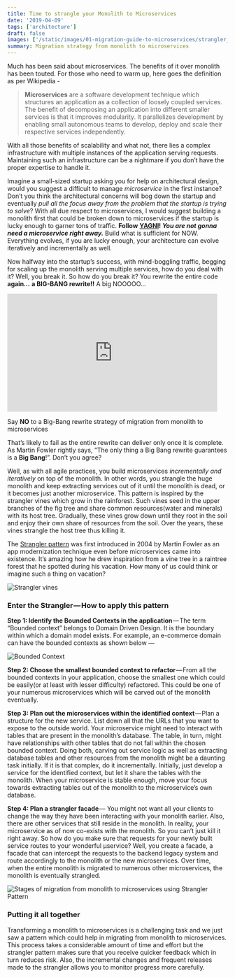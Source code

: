 ```yaml
---
title: Time to strangle your Monolith to Microservices
date: '2019-04-09'
tags: ['architecture']
draft: false
images: ['/static/images/01-migration-guide-to-microservices/strangler_vines.jpeg']
summary: Migration strategy from monolith to microservices
---
```


Much has been said about microservices. The benefits of it over monolith has been touted. For those who need to warm up, here goes the definition as per Wikipedia -

> **Microservices** are a software development technique which structures an application as a collection of loosely coupled services. The benefit of decomposing an application into different smaller services is that it improves modularity. It parallelizes development by enabling small autonomous teams to develop, deploy and scale their respective services independently.

With all those benefits of scalability and what not, there lies a complex infrastructure with multiple instances of the application serving requests. Maintaining such an infrastructure can be a nightmare if you don’t have the proper expertise to handle it.

Imagine a small-sized startup asking you for help on architectural design, would you suggest a difficult to manage _microservice_ in the first instance? Don’t you think the architectural concerns will bog down the startup and eventually _pull all the focus away from the problem that the startup is trying to solve_? With all due respect to microservices, I would suggest building a monolith first that could be broken down to microservices if the startup is lucky enough to garner tons of traffic. **Follow** [**YAGNI**](https://martinfowler.com/bliki/Yagni.html)**! _You are not gonna need a microservice right away._** Build what is sufficient for NOW. Everything evolves, if you are lucky enough, your architecture can evolve iteratively and incrementally as well.

Now halfway into the startup’s success, with mind-boggling traffic, begging for scaling up the monolith serving multiple services, how do you deal with it? Well, you break it. So how do you break it? You rewrite the entire code **again…** **a BIG-BANG rewrite!!** A big NOOOOO…

<iframe src="https://giphy.com/embed/3o7WTNYgMUmNM9jFh6" width="480" height="270" frameBorder="0" class="giphy-embed" allowFullScreen></iframe><p><a href="https://giphy.com/gifs/cbs-no-tbbt-bbt-3o7WTNYgMUmNM9jFh6"></a></p>

Say **NO** to a Big-Bang rewrite strategy of migration from monolith to microservices

That’s likely to fail as the entire rewrite can deliver only once it is complete. As Martin Fowler rightly says, “The only thing a Big Bang rewrite guarantees is a **Big Bang**!”. Don’t you agree?

Well, as with all agile practices, you build microservices _incrementally and iteratively_ on top of the monolith. In other words, you strangle the huge monolith and keep extracting services out of it until the monolith is dead, or it becomes just another microservice. This pattern is inspired by the strangler vines which grow in the rainforest. Such vines seed in the upper branches of the fig tree and share common resources(water and minerals) with its host tree. Gradually, these vines grow down until they root in the soil and enjoy their own share of resources from the soil. Over the years, these vines strangle the host tree thus killing it.

The [Strangler pattern](https://www.martinfowler.com/bliki/StranglerApplication.html) was first introduced in 2004 by Martin Fowler as an app modernization technique even before microservices came into existence. It’s amazing how he drew inspiration from a vine tree in a raintree forest that he spotted during his vacation. How many of us could think or imagine such a thing on vacation?

![Strangler vines](/static/images/01-migration-guide-to-microservices/strangler_vines.jpeg "Strangler vines in the rainforest")

### Enter the Strangler — How to apply this pattern

**Step 1: Identify the Bounded Contexts in the application** — The term “Bounded context” belongs to Domain Driven Design. It is the boundary within which a domain model exists. For example, an e-commerce domain can have the bounded contexts as shown below —

![Bounded Context](/static/images/01-migration-guide-to-microservices/bounded_context.jpeg)

**Step 2: Choose the smallest bounded context to refactor** — From all the bounded contexts in your application, choose the smallest one which could be easily(or at least with lesser difficulty) refactored. This could be one of your numerous microservices which will be carved out of the monolith eventually.

**Step 3: Plan out the microservices within the identified context** — Plan a structure for the new service. List down all that the URLs that you want to expose to the outside world. Your microservice might need to interact with tables that are present in the monolith’s database. The table, in turn, might have relationships with other tables that do not fall within the chosen bounded context. Doing both, carving out service logic as well as extracting database tables and other resources from the monolith might be a daunting task initially. If it is that complex, do it incrementally. Initially, just develop a service for the identified context, but let it share the tables with the monolith. When your microservice is stable enough, move your focus towards extracting tables out of the monolith to the microservice’s own database.

**Step 4: Plan a strangler facade** — You might not want all your clients to change the way they have been interacting with your monolith earlier. Also, there are other services that still reside in the monolith. In reality, your microservice as of now co-exists with the monolith. So you can’t just kill it right away. So how do you make sure that requests for your newly built service routes to your wonderful µservice? Well, you create a facade, a facade that can intercept the requests to the backend legacy system and route accordingly to the monolith or the new microservices. Over time, when the entire monolith is migrated to numerous other microservices, the monolith is eventually strangled.

![](/static/images/01-migration-guide-to-microservices/stages.jpeg "Stages of migration from monolith to microservices using Strangler Pattern")

### Putting it all together

Transforming a monolith to microservices is a challenging task and we just saw a pattern which could help in migrating from monolith to microservices. This process takes a considerable amount of time and effort but the strangler pattern makes sure that you receive quicker feedback which in turn reduces risk. Also, the incremental changes and frequent releases made to the strangler allows you to monitor progress more carefully.